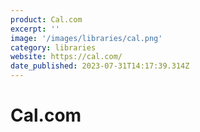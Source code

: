 ```yaml
---
product: Cal.com
excerpt: ''
image: '/images/libraries/cal.png'
category: libraries
website: https://cal.com/
date_published: 2023-07-31T14:17:39.314Z
---
```



# Cal.com

<ContentCard
	alt='Cal.com Integrations'
	aspectRatio='16:9'
	src={frontmatter.image}
	width={1280}
/>
